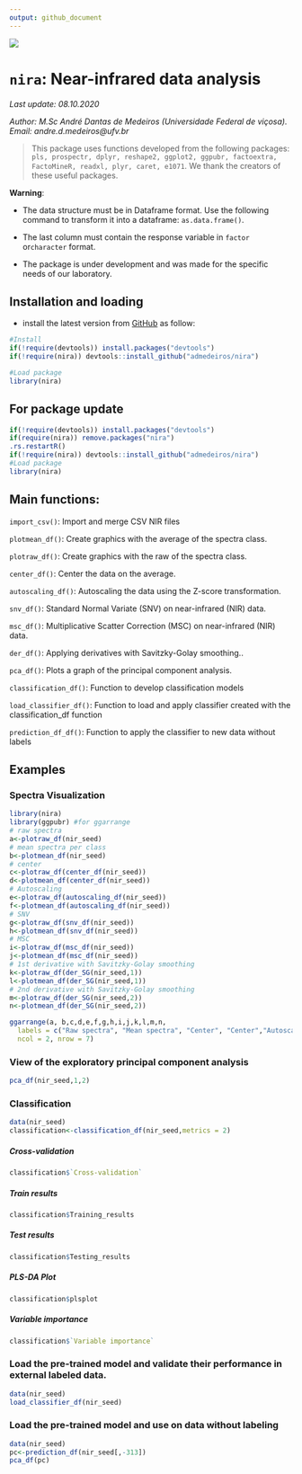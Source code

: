 ```yaml
---
output: github_document
---
```

![](https://raw.githubusercontent.com/admedeiros/nira/master/logo/logo-01.png)

# `nira`: Near-infrared data analysis
*Last update: 08.10.2020*

*Author: M.Sc André Dantas de Medeiros (Universidade Federal de viçosa). Email: andre.d.medeiros@ufv.br*

> This package uses functions developed from the following packages: `pls, prospectr, dplyr, reshape2, ggplot2, ggpubr, factoextra,  FactoMineR, readxl, plyr, caret, e1071`. We thank the creators of these useful packages.



**Warning**:

* The data structure must be in Dataframe format. Use the following command to transform it into a dataframe: `as.data.frame()`.

* The last column must contain the response variable in `factor` or` character` format.

* The package is under development and was made for the specific needs of our laboratory.
  

## Installation and loading
- install the latest version from [GitHub](https://github.com/admedeiros/nira) as follow:
```r
#Install
if(!require(devtools)) install.packages("devtools")
if(!require(nira)) devtools::install_github("admedeiros/nira")

#Load package
library(nira)
```

## For package update
```r

if(!require(devtools)) install.packages("devtools")
if(require(nira)) remove.packages("nira")
.rs.restartR()
if(!require(nira)) devtools::install_github("admedeiros/nira")
#Load package
library(nira)
```

## Main functions:
`import_csv()`: Import and merge CSV NIR files

`plotmean_df()`: Create graphics with the average of the spectra class.

`plotraw_df()`: Create graphics with the raw of the spectra class.

`center_df()`: Center the data on the average.

`autoscaling_df()`: Autoscaling the data using the Z-score transformation.

`snv_df()`: Standard Normal Variate (SNV) on near-infrared (NIR) data.

`msc_df()`: Multiplicative Scatter Correction (MSC) on near-infrared (NIR) data.

`der_df()`: Applying derivatives with Savitzky-Golay smoothing..

`pca_df()`: Plots a graph of the principal component analysis.

`classification_df()`: Function to develop classification models

`load_classifier_df()`: Function to load and apply classifier created with the classification_df function

`prediction_df_df()`: Function to apply the classifier to new data without labels

## Examples
### Spectra Visualization
```r
library(nira)
library(ggpubr) #for ggarrange
# raw spectra
a<-plotraw_df(nir_seed)
# mean spectra per class
b<-plotmean_df(nir_seed)
# center
c<-plotraw_df(center_df(nir_seed))
d<-plotmean_df(center_df(nir_seed))
# Autoscaling
e<-plotraw_df(autoscaling_df(nir_seed))
f<-plotmean_df(autoscaling_df(nir_seed))
# SNV
g<-plotraw_df(snv_df(nir_seed))
h<-plotmean_df(snv_df(nir_seed))
# MSC
i<-plotraw_df(msc_df(nir_seed))
j<-plotmean_df(msc_df(nir_seed))
# 1st derivative with Savitzky-Golay smoothing
k<-plotraw_df(der_SG(nir_seed,1))
l<-plotmean_df(der_SG(nir_seed,1))
# 2nd derivative with Savitzky-Golay smoothing
m<-plotraw_df(der_SG(nir_seed,2))
n<-plotmean_df(der_SG(nir_seed,2))

ggarrange(a, b,c,d,e,f,g,h,i,j,k,l,m,n,
  labels = c("Raw spectra", "Mean spectra", "Center", "Center","Autoscaling","Autoscaling","SNV","SNV","MSC", "MSC","1st derivative", "1st derivative", "2nd derivative", "2nd derivative" ),
  ncol = 2, nrow = 7)
```


### View of the exploratory principal component analysis
```r
pca_df(nir_seed,1,2)
```

### Classification
```r
data(nir_seed)
classification<-classification_df(nir_seed,metrics = 2)
```
##### Cross-validation
```r
classification$`Cross-validation`
```
##### Train results 
```r
classification$Training_results
```
##### Test results
```r
classification$Testing_results
```
##### PLS-DA Plot
```r
classification$plsplot
```
##### Variable importance
```r
classification$`Variable importance`
```
### Load the pre-trained model and validate their performance in external labeled data.
```r
data(nir_seed)
load_classifier_df(nir_seed)
```


### Load the pre-trained model and use on data without labeling
```r
data(nir_seed)
pc<-prediction_df(nir_seed[,-313])
pca_df(pc)
```
